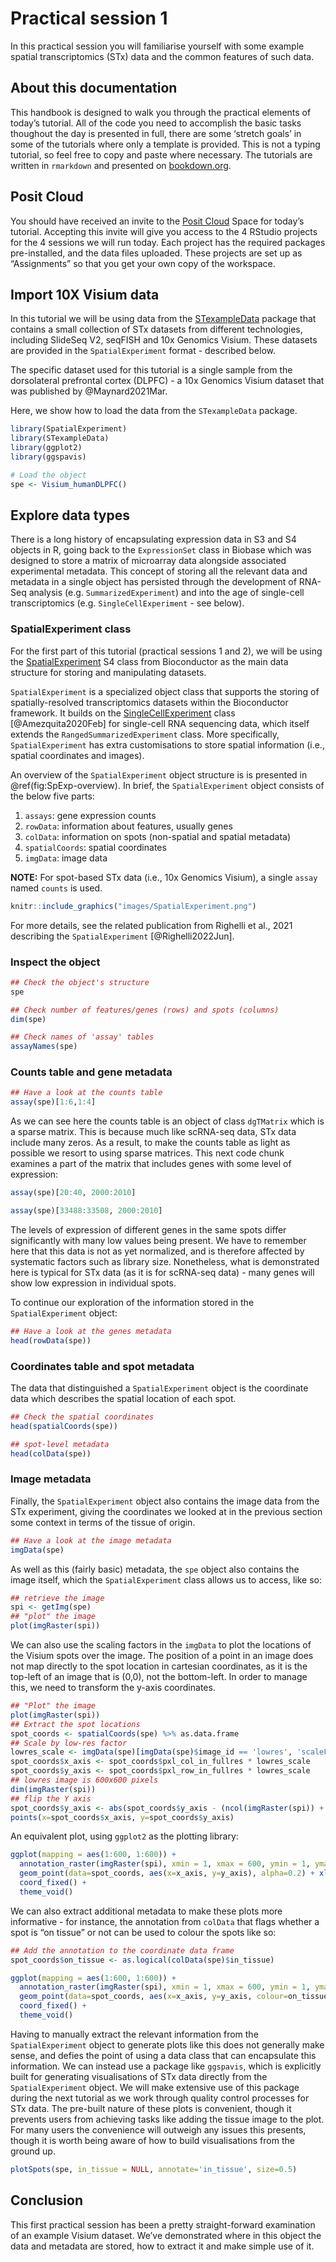 # Practical session 1

In this practical session you will familiarise yourself with some example spatial transcriptomics (STx) data and the common features of such data.

## About this documentation

This handbook is designed to walk you through the practical elements of today's tutorial. All of the code you need to accomplish the basic tasks thoughout the day is presented in full, there are some 'stretch goals' in some of the tutorials where only a template is provided. This is not a typing tutorial, so feel free to copy and paste where necessary. The tutorials are written in `rmarkdown` and presented on [bookdown.org](https://bookdown.org/).

## Posit Cloud

You should have received an invite to the [Posit Cloud](https://posit.cloud/) Space for today's tutorial. Accepting this invite will give you access to the 4 RStudio projects for the 4 sessions we will run today. Each project has the required packages pre-installed, and the data files uploaded. These projects are set up as "Assignments" so that you get your own copy of the workspace. 

## Import 10X Visium data

In this tutorial we will be using data from the [STexampleData](https://bioconductor.org/packages/STexampleData) package that contains a small collection of STx datasets from different technologies, including SlideSeq V2, seqFISH and 10x Genomics Visium. These datasets are provided in the `SpatialExperiment` format - described below.

The specific dataset used for this tutorial is a single sample from the dorsolateral prefrontal cortex (DLPFC) - a 10x Genomics Visium dataset that was published by @Maynard2021Mar.

Here, we show how to load the data from the `STexampleData` package.

```r
library(SpatialExperiment)
library(STexampleData)
library(ggplot2)
library(ggspavis)

# Load the object
spe <- Visium_humanDLPFC()
```

## Explore data types

There is a long history of encapsulating expression data in S3 and S4 objects in R, going back to the `ExpressionSet` class in Biobase which was designed to store a matrix of microarray data alongside associated experimental metadata. This concept of storing all the relevant data and metadata in a single object has persisted through the development of RNA-Seq analysis (e.g. `SummarizedExperiment`) and into the age of single-cell transcriptomics (e.g. `SingleCellExperiment` - see below).

### SpatialExperiment class

For the first part of this tutorial (practical sessions 1 and 2), we will be using the  [SpatialExperiment](https://bioconductor.org/packages/SpatialExperiment) S4 class from Bioconductor as the main data structure for storing and manipulating datasets.

`SpatialExperiment` is a specialized object class that supports the storing of spatially-resolved transcriptomics datasets within the Bioconductor framework. It builds on the [SingleCellExperiment](https://bioconductor.org/packages/SingleCellExperiment) class [@Amezquita2020Feb] for single-cell RNA sequencing data, which itself extends the `RangedSummarizedExperiment` class. More specifically, `SpatialExperiment` has extra customisations to store spatial information (i.e., spatial coordinates and images).

An overview of the `SpatialExperiment` object structure is is presented in \@ref(fig:SpExp-overview). In brief, the `SpatialExperiment` object consists of the below five parts:  

 1. `assays`: gene expression counts  
 2. `rowData`: information about features, usually genes  
 3. `colData`: information on spots (non-spatial and spatial metadata)  
 4. `spatialCoords`: spatial coordinates  
 5. `imgData`: image data 

**NOTE:** For spot-based STx data (i.e., 10x Genomics Visium), a single `assay` named `counts` is used.

```r
knitr::include_graphics("images/SpatialExperiment.png")
```

For more details, see the related publication from Righelli et al., 2021 describing the `SpatialExperiment` [@Righelli2022Jun].

### Inspect the object

```r
## Check the object's structure
spe

## Check number of features/genes (rows) and spots (columns)
dim(spe)

## Check names of 'assay' tables
assayNames(spe)
```

### Counts table and gene metadata

```r
## Have a look at the counts table
assay(spe)[1:6,1:4]
```

As we can see here the counts table is an object of class `dgTMatrix` which is a sparse matrix. This is because much like scRNA-seq data, STx data include many zeros. As a result, to make the counts table as light as possible we resort to using sparse matrices. This next code chunk examines a part of the matrix that includes genes with some level of expression:

```r
assay(spe)[20:40, 2000:2010]

assay(spe)[33488:33508, 2000:2010]
```

The levels of expression of different genes in the same spots differ significantly with many low values being present. We have to remember here that this data is not as yet normalized, and is therefore affected by systematic factors such as library size. Nonetheless, what is demonstrated here is typical for STx data (as it is for scRNA-seq data) - many genes will show low expression in individual spots.

To continue our exploration of the information stored in the `SpatialExperiment` object:

```r
## Have a look at the genes metadata
head(rowData(spe))
```

### Coordinates table and spot metadata

The data that distinguished a `SpatialExperiment` object is the coordinate data which describes the spatial location of each spot.

```r
## Check the spatial coordinates
head(spatialCoords(spe))

## spot-level metadata
head(colData(spe))

```

### Image metadata

Finally, the `SpatialExperiment` object also contains the image data from the STx experiment, giving the coordinates we looked at in the previous section some context in terms of the tissue of origin.


```r
## Have a look at the image metadata
imgData(spe)
```

As well as this (fairly basic) metadata, the `spe` object also contains the image itself, which the `SpatialExperiment` class allows us to access, like so:

```r
## retrieve the image
spi <- getImg(spe)
## "plot" the image
plot(imgRaster(spi))
```

We can also use the scaling factors in the `imgData` to plot the locations of the Visium spots over the image. The position of a point in an image does not map directly to the spot location in cartesian coordinates, as it is the top-left of an image that is (0,0), not the bottom-left. In order to manage this, we need to transform the y-axis coordinates.

```r
## "Plot" the image
plot(imgRaster(spi))
## Extract the spot locations
spot_coords <- spatialCoords(spe) %>% as.data.frame
## Scale by low-res factor
lowres_scale <- imgData(spe)[imgData(spe)$image_id == 'lowres', 'scaleFactor']
spot_coords$x_axis <- spot_coords$pxl_col_in_fullres * lowres_scale
spot_coords$y_axis <- spot_coords$pxl_row_in_fullres * lowres_scale
## lowres image is 600x600 pixels
dim(imgRaster(spi))
## flip the Y axis
spot_coords$y_axis <- abs(spot_coords$y_axis - (ncol(imgRaster(spi)) + 1))
points(x=spot_coords$x_axis, y=spot_coords$y_axis)
```

An equivalent plot, using `ggplot2` as the plotting library:

```r
ggplot(mapping = aes(1:600, 1:600)) +
  annotation_raster(imgRaster(spi), xmin = 1, xmax = 600, ymin = 1, ymax = 600) +
  geom_point(data=spot_coords, aes(x=x_axis, y=y_axis), alpha=0.2) + xlim(1, 600) + ylim(1, 600) +
  coord_fixed() + 
  theme_void()
```
We can also extract additional metadata to make these plots more informative - for instance, the annotation from `colData` that flags whether a spot is "on tissue" or not can be used to colour the spots like so:


```r
## Add the annotation to the coordinate data frame
spot_coords$on_tissue <- as.logical(colData(spe)$in_tissue)

ggplot(mapping = aes(1:600, 1:600)) +
  annotation_raster(imgRaster(spi), xmin = 1, xmax = 600, ymin = 1, ymax = 600) +
  geom_point(data=spot_coords, aes(x=x_axis, y=y_axis, colour=on_tissue), alpha=0.2) + xlim(1, 600) + ylim(1, 600) +
  coord_fixed() + 
  theme_void()
```

Having to manually extract the relevant information from the `SpatialExperiment` object to generate plots like this does not generally make sense, and defies the point of using a data class that can encapsulate this information. We can instead use a package like `ggspavis`, which is explicitly built for generating visualisations of STx data directly from the `SpatialExperiment` object. We will make extensive use of this package during the next tutorial as we work through quality control processes for STx data. The pre-built nature of these plots is convenient, though it prevents users from achieving tasks like adding the tissue image to the plot. For many users the convenience will outweigh any issues this presents, though it is worth being aware of how to build visualisations from the ground up.

```r
plotSpots(spe, in_tissue = NULL, annotate='in_tissue', size=0.5)
```

## Conclusion

This first practical session has been a pretty straight-forward examination of an example Visium dataset. We've demonstrated where in this object the data and metadata are stored, how to extract it and make simple use of it.



